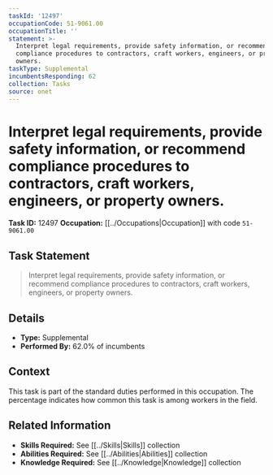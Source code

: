 ```yaml
---
taskId: '12497'
occupationCode: 51-9061.00
occupationTitle: ''
statement: >-
  Interpret legal requirements, provide safety information, or recommend
  compliance procedures to contractors, craft workers, engineers, or property
  owners.
taskType: Supplemental
incumbentsResponding: 62
collection: Tasks
source: onet
---
```

# Interpret legal requirements, provide safety information, or recommend compliance procedures to contractors, craft workers, engineers, or property owners.

**Task ID:** 12497
**Occupation:** [[../Occupations|Occupation]] with code `51-9061.00`

## Task Statement

> Interpret legal requirements, provide safety information, or recommend compliance procedures to contractors, craft workers, engineers, or property owners.

## Details

- **Type:** Supplemental
- **Performed By:** 62.0% of incumbents

## Context

This task is part of the standard duties performed in this occupation. The percentage indicates how common this task is among workers in the field.

## Related Information

- **Skills Required:** See [[../Skills|Skills]] collection
- **Abilities Required:** See [[../Abilities|Abilities]] collection
- **Knowledge Required:** See [[../Knowledge|Knowledge]] collection

